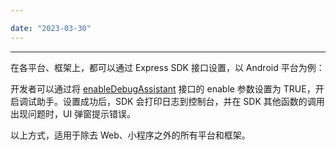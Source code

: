 ```yaml
---

date: "2023-03-30"
---
```


<Title>Express SDK 如何将 SDK 日志打印到控制台？</Title>



- - -

在各平台、框架上，都可以通过 Express SDK 接口设置，以 Android 平台为例：

开发者可以通过将 [enableDebugAssistant](https://doc-zh.zego.im/article/api?doc=Express_Video_SDK_API~java_android~class~ZegoExpressEngine#enable-debug-assistant) 接口的 enable 参数设置为 TRUE，开启调试助手。设置成功后，SDK 会打印日志到控制台，并在 SDK 其他函数的调用出现问题时，UI 弹窗提示错误。

<Warning title="注意">


以上方式，适用于除去 Web、小程序之外的所有平台和框架。

</Warning>



